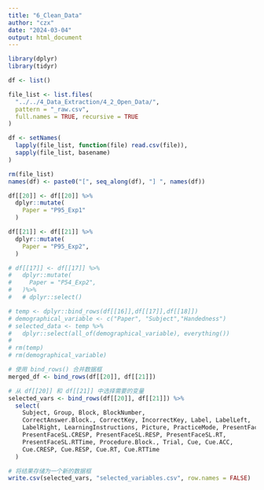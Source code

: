 ```yaml
---
title: "6_Clean_Data"
author: "czx"
date: "2024-03-04"
output: html_document
---
```


```r
library(dplyr)
library(tidyr)
```

```r
df <- list()
```

```r
file_list <- list.files(
  "../../4_Data_Extraction/4_2_Open_Data/", 
  pattern = "_raw.csv", 
  full.names = TRUE, recursive = TRUE
)

df <- setNames(
  lapply(file_list, function(file) read.csv(file)),
  sapply(file_list, basename)
)

rm(file_list)
names(df) <- paste0("[", seq_along(df), "] ", names(df))
```

```r
df[[20]] <- df[[20]] %>%
  dplyr::mutate(
    Paper = "P95_Exp1"
  )
```

```r
df[[21]] <- df[[21]] %>%
  dplyr::mutate(
    Paper = "P95_Exp2",
  )
```

```r
# df[[17]] <- df[[17]] %>%
#   dplyr::mutate(
#     Paper = "P54_Exp2",
#   )%>%
#   # dplyr::select()
```


```r
# temp <- dplyr::bind_rows(df[[16]],df[[17]],df[[18]])
# demographical_variable <- c("Paper", "Subject","Handedness")
# selected_data <- temp %>%
#   dplyr::select(all_of(demographical_variable), everything())
# 
# rm(temp)
# rm(demographical_variable)
```

```r
# 使用 bind_rows() 合并数据框
merged_df <- bind_rows(df[[20]], df[[21]]) 
```

```r
# 从 df[[20]] 和 df[[21]] 中选择需要的变量
selected_vars <- bind_rows(df[[20]], df[[21]]) %>%
  select(
    Subject, Group, Block, BlockNumber,
    CorrectAnswer.Block., CorrectKey, IncorrectKey, Label, LabelLeft,
    LabelRight, LearningInstructions, Picture, PracticeMode, PresentFaceSL.ACC,
    PresentFaceSL.CRESP, PresentFaceSL.RESP, PresentFaceSL.RT,
    PresentFaceSL.RTTime, Procedure.Block., Trial, Cue, Cue.ACC,
    Cue.CRESP, Cue.RESP, Cue.RT, Cue.RTTime
  )
```

```r
# 将结果存储为一个新的数据框
write.csv(selected_vars, "selected_variables.csv", row.names = FALSE)
```